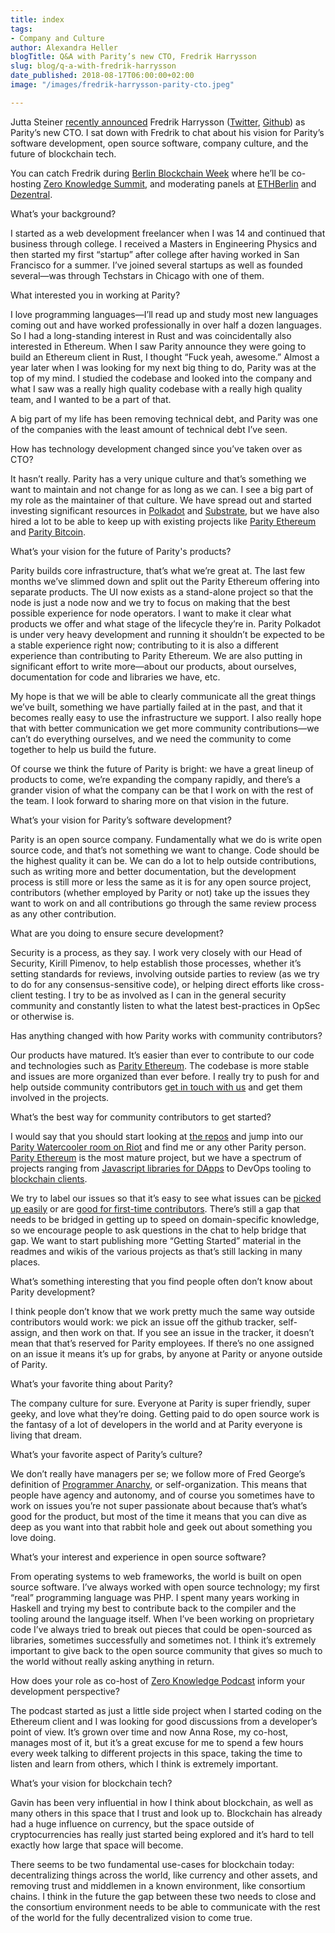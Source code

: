 ```yaml
---
title: index
tags:
- Company and Culture
author: Alexandra Heller
blogTitle: Q&A with Parity’s new CTO, Fredrik Harrysson
slug: blog/q-a-with-fredrik-harrysson
date_published: 2018-08-17T06:00:00+02:00
image: "/images/fredrik-harrysson-parity-cto.jpeg"

---
```

Jutta Steiner [recently announced](https://medium.com/paritytech/keeping-pace-with-development-fredrik-harrysson-becomes-cto-861689bf98cc) Fredrik Harrysson ([Twitter](https://twitter.com/fredhrson), [Github](https://github.com/folsen)) as Parity’s new CTO. I sat down with Fredrik to chat about his vision for Parity’s software development, open source software, company culture, and the future of blockchain tech.

You can catch Fredrik during [Berlin Blockchain Week](https://blockchainweek.berlin/) where he’ll be co-hosting [Zero Knowledge Summit](http://www.zeroknowledge.fm/summit), and moderating panels at [ETHBerlin](https://ethberlin.com/) and [Dezentral](https://www.dezentral.io/).

What’s your background?

I started as a web development freelancer when I was 14 and continued that business through college. I received a Masters in Engineering Physics and then started my first “startup” after college after having worked in San Francisco for a summer. I’ve joined several startups as well as founded several—was through Techstars in Chicago with one of them.

What interested you in working at Parity?

I love programming languages—I’ll read up and study most new languages coming out and have worked professionally in over half a dozen languages. So I had a long-standing interest in Rust and was coincidentally also interested in Ethereum. When I saw Parity announce they were going to build an Ethereum client in Rust, I thought “Fuck yeah, awesome.” Almost a year later when I was looking for my next big thing to do, Parity was at the top of my mind. I studied the codebase and looked into the company and what I saw was a really high quality codebase with a really high quality team, and I wanted to be a part of that.

A big part of my life has been removing technical debt, and Parity was one of the companies with the least amount of technical debt I’ve seen.

How has technology development changed since you’ve taken over as CTO?

It hasn’t really. Parity has a very unique culture and that’s something we want to maintain and not change for as long as we can. I see a big part of my role as the maintainer of that culture. We have spread out and started investing significant resources in [Polkadot](https://polkadot.network/) and [Substrate](https://medium.com/paritytech/what-is-substrate-29af4231d7e0), but we have also hired a lot to be able to keep up with existing projects like [Parity Ethereum](https://parity.io/) and [Parity Bitcoin](https://github.com/paritytech/parity-bitcoin).

What’s your vision for the future of Parity's products?

Parity builds core infrastructure, that’s what we’re great at. The last few months we’ve slimmed down and split out the Parity Ethereum offering into separate products. The UI now exists as a stand-alone project so that the node is just a node now and we try to focus on making that the best possible experience for node operators. I want to make it clear what products we offer and what stage of the lifecycle they’re in. Parity Polkadot is under very heavy development and running it shouldn’t be expected to be a stable experience right now; contributing to it is also a different experience than contributing to Parity Ethereum. We are also putting in significant effort to write more—about our products, about ourselves, documentation for code and libraries we have, etc.

My hope is that we will be able to clearly communicate all the great things we’ve built, something we have partially failed at in the past, and that it becomes really easy to use the infrastructure we support. I also really hope that with better communication we get more community contributions—we can’t do everything ourselves, and we need the community to come together to help us build the future.

Of course we think the future of Parity is bright: we have a great lineup of products to come, we’re expanding the company rapidly, and there’s a grander vision of what the company can be that I work on with the rest of the team. I look forward to sharing more on that vision in the future.

What’s your vision for Parity’s software development?

Parity is an open source company. Fundamentally what we do is write open source code, and that’s not something we want to change. Code should be the highest quality it can be. We can do a lot to help outside contributions, such as writing more and better documentation, but the development process is still more or less the same as it is for any open source project, contributors (whether employed by Parity or not) take up the issues they want to work on and all contributions go through the same review process as any other contribution.

What are you doing to ensure secure development?

Security is a process, as they say. I work very closely with our Head of Security, Kirill Pimenov, to help establish those processes, whether it’s setting standards for reviews, involving outside parties to review (as we try to do for any consensus-sensitive code), or helping direct efforts like cross-client testing. I try to be as involved as I can in the general security community and constantly listen to what the latest best-practices in OpSec or otherwise is.

Has anything changed with how Parity works with community contributors?

Our products have matured. It’s easier than ever to contribute to our code and technologies such as [Parity Ethereum](https://github.com/paritytech/parity-ethereum). The codebase is more stable and issues are more organized than ever before. I really try to push for and help outside community contributors [get in touch with us](https://riot.im/app/#/room/#watercooler:matrix.parity.io) and get them involved in the projects.

What’s the best way for community contributors to get started?

I would say that you should start looking at [the repos](https://github.com/paritytech) and jump into our [Parity Watercooler room on Riot](https://riot.im/app/#/room/#watercooler:matrix.parity.io) and find me or any other Parity person. [Parity Ethereum](https://github.com/paritytech/parity-ethereum) is the most mature project, but we have a spectrum of projects ranging from [Javascript libraries for DApps](https://github.com/paritytech/js-libs) to DevOps tooling to [blockchain clients](https://github.com/topics/client?q=org%3Aparitytech).

We try to label our issues so that it’s easy to see what issues can be [picked up easily](https://github.com/paritytech/parity-ethereum/issues?q=is%3Aissue+is%3Aopen+label%3AQ2-easy) or are [good for first-time contributors](https://github.com/polkadot-js/apps/issues?q=is%3Aissue+is%3Aopen+label%3A%22good+first+issue%22). There’s still a gap that needs to be bridged in getting up to speed on domain-specific knowledge, so we encourage people to ask questions in the chat to help bridge that gap. We want to start publishing more “Getting Started” material in the readmes and wikis of the various projects as that’s still lacking in many places.

What’s something interesting that you find people often don’t know about Parity development?

I think people don’t know that we work pretty much the same way outside contributors would work: we pick an issue off the github tracker, self-assign, and then work on that. If you see an issue in the tracker, it doesn’t mean that that’s reserved for Parity employees. If there’s no one assigned on an issue it means it’s up for grabs, by anyone at Parity or anyone outside of Parity.

What’s your favorite thing about Parity?

The company culture for sure. Everyone at Parity is super friendly, super geeky, and love what they’re doing. Getting paid to do open source work is the fantasy of a lot of developers in the world and at Parity everyone is living that dream.

What’s your favorite aspect of Parity’s culture?

We don’t really have managers per se; we follow more of Fred George’s definition of [Programmer Anarchy](https://www.youtube.com/watch?v=tIxHmsWCd7g), or self-organization. This means that people have agency and autonomy, and of course you sometimes have to work on issues you’re not super passionate about because that’s what’s good for the product, but most of the time it means that you can dive as deep as you want into that rabbit hole and geek out about something you love doing.

What’s your interest and experience in open source software?

From operating systems to web frameworks, the world is built on open source software. I’ve always worked with open source technology; my first “real” programming language was PHP. I spent many years working in Haskell and trying my best to contribute back to the compiler and the tooling around the language itself. When I’ve been working on proprietary code I’ve always tried to break out pieces that could be open-sourced as libraries, sometimes successfully and sometimes not. I think it’s extremely important to give back to the open source community that gives so much to the world without really asking anything in return.

How does your role as co-host of [Zero Knowledge Podcast](http://www.zeroknowledge.fm/) inform your development perspective?

The podcast started as just a little side project when I started coding on the Ethereum client and I was looking for good discussions from a developer’s point of view. It’s grown over time and now Anna Rose, my co-host, manages most of it, but it’s a great excuse for me to spend a few hours every week talking to different projects in this space, taking the time to listen and learn from others, which I think is extremely important.

What’s your vision for blockchain tech?

Gavin has been very influential in how I think about blockchain, as well as many others in this space that I trust and look up to. Blockchain has already had a huge influence on currency, but the space outside of cryptocurrencies has really just started being explored and it’s hard to tell exactly how large that space will become.

There seems to be two fundamental use-cases for blockchain today: decentralizing things across the world, like currency and other assets, and removing trust and middlemen in a known environment, like consortium chains. I think in the future the gap between these two needs to close and the consortium environment needs to be able to communicate with the rest of the world for the fully decentralized vision to come true.